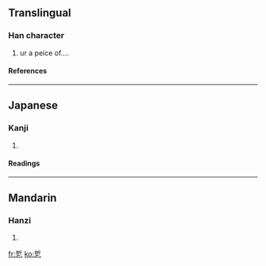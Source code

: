 ==Translingual==
===Han character===
{{Han char|rn=5|rad=乙|as=07|sn=8|four=|canj=手中弓 (QLN)}}
# {{defn|Han|sort=乙07}}ur a peice of....
====References====
{{Han ref|kx=0084.180|dkj=00191|dj=0171.230|hdz=10054.010|uh=4E74|ud=20084}}
----
==Japanese==
===Kanji===
{{ja-kanji|grade=|rs=乙07}}
# {{defn|Japanese}}
====Readings====
{{ja-readings|on=[[せつ]] (setsu), [[ぜち]] (zechi)|kun=[[ひねる]] (hineru)}}
----
==Mandarin==
===Hanzi===
{{cmn-hanzi|pin=[[xué]] ([[xue2]])|wg=hsüeh<sup>2</sup>}}
# {{defn|Mandarin}}

[[fr:乴]]
[[ko:乴]]